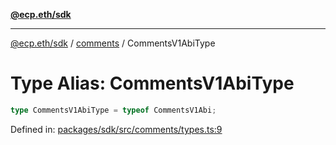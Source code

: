 [**@ecp.eth/sdk**](../../index.mdx)

***

[@ecp.eth/sdk](/sdk-reference/index.mdx) / [comments](/sdk-reference/comments/index.mdx) / CommentsV1AbiType

# Type Alias: CommentsV1AbiType

```ts
type CommentsV1AbiType = typeof CommentsV1Abi;
```

Defined in: [packages/sdk/src/comments/types.ts:9](https://github.com/ecp-eth/comments-monorepo/blob/main/packages/sdk/src/comments/types.ts#L9)
